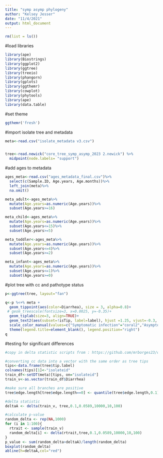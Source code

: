 ```yaml
---
title: "symp asymp phylogeny"
author: "Kelsey Jesser"
date: "11/4/2021"
output: html_document
---
```

```r
rm(list = ls())
```

#load libraries
```r
library(ape)
library(Biostrings)
library(ggplot2)
library(ggtree)
library(treeio)
library(phangorn)
library(gplots)
library(ggthemr)
library(cowplot)
library(phytools)
library(ape)
library(data.table)
```

#set theme
```r
ggthemr('fresh')
```

#import isolate tree and metadata
```r
meta<-read.csv("isolate_metadata v3.csv")


tree<-read.newick("core_tree_symp_asymp_2023 2.newick") %>%
  midpoint(node.labels= "support")
```
#add ages to metadata
```r
ages_meta<-read.csv("ages_metadata_final.csv")%>%
  select(c(Sample.ID, Age.years, Age.months))%>%
  left_join(meta)%>%
  na.omit()

meta_adult<-ages_meta%>%
  mutate(Age.years=as.numeric(Age.years))%>%
  subset(Age.years>=16)

meta_child<-ages_meta%>%
  mutate(Age.years=as.numeric(Age.years))%>%
  subset(Age.years<=15)%>%
  subset(Age.years>=5) 

meta_toddler<-ages_meta%>%
  mutate(Age.years=as.numeric(Age.years))%>%
  subset(Age.years<=4)%>%
  subset(Age.years>=2) 

meta_infant<-ages_meta%>%
  mutate(Age.years=as.numeric(Age.years))%>%
  subset(Age.years<=1)%>%
  subset(Age.years>=0) 
```


#plot tree with cc and pathotype status
```r
p<-ggtree(tree, layout="fan")

q<-p %<+% meta +
  geom_tippoint(aes(color=Diarrhea), size = 3, alpha=0.8)+
 # geom_treescale(fontsize=3, x=0.0025, y=-0.35)+
  geom_tiplab(size=3, align=TRUE)+
  geom_text2(aes(subset=!isTip, label=label), hjust =1.25, vjust=-0.3, size=1.5)+
  scale_color_manual(values=c("Symptomatic infection"="coral2","Asymptomatic infection"="steelblue3"))+
  theme(legend.title=element_blank(), legend.position="right")
q
```
#testing for significant differences
```r
#copy in delta statistic scripts from : https://github.com/mrborges23/delta_statistic/blob/master/code.R

#converting cc data into a vector with the same order as tree tips
tips<-data.frame(tree$tip.label)
colnames(tips)[1]<-"isolateid"
train_df<-setDT(meta)[tips, on="isolateid"]
train_v<-as.vector(train_df$Diarrhea)

#make sure all branches are positive
tree$edge.length[tree$edge.length==0] <- quantile(tree$edge.length,0.1)*0.1

#delta statistic
deltaA <- delta(train_v, tree,0.1,0.0589,10000,10,100)

#calculate p-value
random_delta <- rep(NA,1000)
for (i in 1:100){
  rtrait <- sample(train_v)
  random_delta[i] <- delta(rtrait,tree,0.1,0.0589,10000,10,100)
}
p_value <- sum(random_delta>deltaA)/length(random_delta)
boxplot(random_delta)
abline(h=deltaA,col="red")
```

